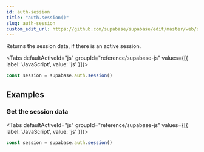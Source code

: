 ```yaml
---
id: auth-session
title: "auth.session()"
slug: auth-session
custom_edit_url: https://github.com/supabase/supabase/edit/master/web/spec/supabase.yml
---
```



Returns the session data, if there is an active session.

<Tabs
  defaultActiveId="js"
  groupId="reference/supabase-js"
  values={[{ label: 'JavaScript', value: 'js' }]}>

<TabsPanel id="js" label="js">

```js
const session = supabase.auth.session()
```


</TabsPanel>

</Tabs>

















## Examples

### Get the session data



<Tabs
  defaultActiveId="js"
  groupId="reference/supabase-js"
  values={[{ label: 'JavaScript', value: 'js' }]}>

<TabsPanel id="js" label="js">

```js
const session = supabase.auth.session()
```


</TabsPanel>

</Tabs>
